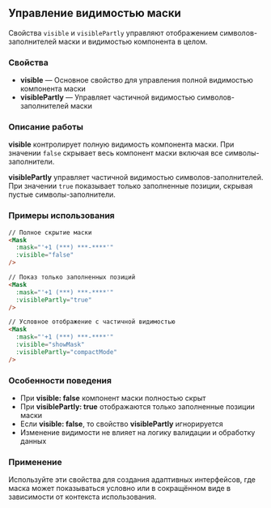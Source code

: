 ## Управление видимостью маски

Свойства `visible` и `visiblePartly` управляют отображением символов-заполнителей маски и видимостью компонента в целом.

### Свойства

- **visible** — Основное свойство для управления полной видимостью компонента маски
- **visiblePartly** — Управляет частичной видимостью символов-заполнителей маски

### Описание работы

**visible** контролирует полную видимость компонента маски. При значении `false` скрывает весь компонент маски включая все символы-заполнители.

**visiblePartly** управляет частичной видимостью символов-заполнителей. При значении `true` показывает только заполненные позиции, скрывая пустые символы-заполнители.

### Примеры использования

```html
// Полное скрытие маски
<Mask
  :mask="'+1 (***) ***-****'"
  :visible="false"
/>

// Показ только заполненных позиций
<Mask
  :mask="'+1 (***) ***-****'"
  :visiblePartly="true"
/>

// Условное отображение с частичной видимостью
<Mask
  :mask="'+1 (***) ***-****'"
  :visible="showMask"
  :visiblePartly="compactMode"
/>
```

### Особенности поведения

- При **visible: false** компонент маски полностью скрыт
- При **visiblePartly: true** отображаются только заполненные позиции маски
- Если **visible: false**, то свойство **visiblePartly** игнорируется
- Изменение видимости не влияет на логику валидации и обработку данных

### Применение

Используйте эти свойства для создания адаптивных интерфейсов, где маска может показываться условно или в сокращённом виде в зависимости от контекста использования.
